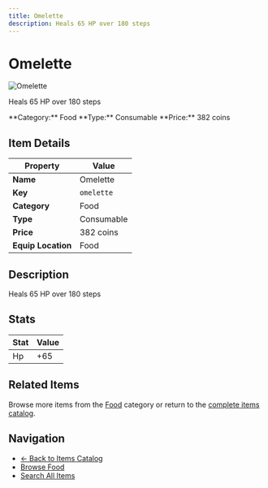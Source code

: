 ```yaml
---
title: Omelette
description: Heals 65 HP over 180 steps
---
```


# Omelette

<div className="flex items-start gap-6 mb-8">
  <div className="flex-shrink-0">
    <img src="/assets/resources/cooking/omelette.png" alt="Omelette" className="w-24 h-24 border rounded-lg" />
  </div>
  <div className="flex-1">
    <div className="space-y-2">
      <p className="text-lg text-muted-foreground">Heals 65 HP over 180 steps</p>
      <div className="flex flex-wrap gap-4 text-sm">
        <span className="px-2 py-1 bg-blue-100 dark:bg-blue-900 rounded-md">
          **Category:** Food
        </span>
        <span className="px-2 py-1 bg-green-100 dark:bg-green-900 rounded-md">
          **Type:** Consumable
        </span>
        <span className="px-2 py-1 bg-yellow-100 dark:bg-yellow-900 rounded-md">
          **Price:** 382 coins
        </span>
      </div>
    </div>
  </div>
</div>

## Item Details

| Property | Value |
|----------|-------|
| **Name** | Omelette |
| **Key** | `omelette` |
| **Category** | Food |
| **Type** | Consumable |
| **Price** | 382 coins |
| **Equip Location** | Food |

## Description

Heals 65 HP over 180 steps


## Stats

| Stat | Value |
|------|-------|
| Hp | +65 |


## Related Items

Browse more items from the [Food](/docs/items#food) category or return to the [complete items catalog](/docs/items).

## Navigation

- [← Back to Items Catalog](/docs/items)
- [Browse Food](/docs/items#food)
- [Search All Items](/search)
